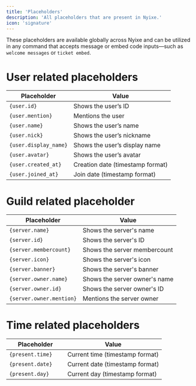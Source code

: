 ---
title: 'Placeholders'
description: 'All placeholders that are present in Nyixe.'
icon: 'signature'
---

These placeholders are available globally across Nyixe and can be utilized in any command that accepts message or embed code inputs—such as `welcome messages` or `ticket embed`.


# User related placeholders

| Placeholder          | Value                           |
|----------------------|---------------------------------|
| `{user.id}`          | Shows the user’s ID              |
| `{user.mention}`     | Mentions the user                |
| `{user.name}`        | Shows the user’s name            |
| `{user.nick}`        | Shows the user’s nickname        |
| `{user.display_name}`| Shows the user’s display name    |
| `{user.avatar}`      | Shows the user’s avatar          |
| `{user.created_at}`  | Creation date (timestamp format)|
| `{user.joined_at}`   | Join date (timestamp format)    |
 
# Guild related placeholder

| Placeholder          | Value                           |
|----------------------|---------------------------------|
| `{server.name}`      | Shows the server's name              |
| `{server.id}`        | Shows the server's ID                |
| `{server.membercount}`        | Shows the server membercount            |
| `{server.icon}`        | Shows the server's icon        |
| `{server.banner}`| Shows the server's banner    |
| `{server.owner.name}`      | Shows the server owner's name          |
| `{server.owner.id}`  | Shows the server owner's ID|
| `{server.owner.mention}`   | Mentions the server owner    |

# Time related placeholders

| Placeholder        | Value                           |
|--------------------|---------------------------------|
| `{present.time}`   | Current time (timestamp format) |
| `{present.date}`   | Current date (timestamp format) |
| `{present.day}    `| Current day (timestamp format)  |